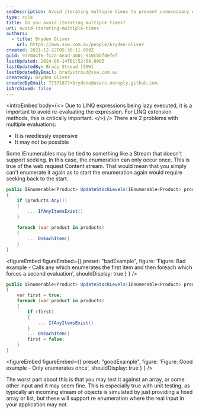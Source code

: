 ```yaml
---
seoDescription: Avoid iterating multiple times to prevent unnecessary expense and potential enumeration errors in LINQ expressions.
type: rule
title: Do you avoid iterating multiple times?
uri: avoid-iterating-multiple-times
authors:
  - title: Bryden Oliver
    url: https://www.ssw.com.au/people/bryden-oliver
created: 2021-12-22T05:30:11.000Z
guid: 977d44f6-fc2a-4ead-ab01-910cbbfdefef
lastUpdated: 2024-06-14T01:52:08.000Z
lastUpdatedBy: Brady Stroud [SSW]
lastUpdatedByEmail: bradystroud@ssw.com.au
createdBy: Bryden Oliver
createdByEmail: 77371877+brydeno@users.noreply.github.com
isArchived: false
---
```


<introEmbed
  body={<>
Due to LINQ expressions being lazy executed, it is a important to avoid re-evaluating the expression. For LINQ extension methods, this is critically important.
  </>}
/>
There are 2 problems with multiple evaluations:

* It is needlessly expensive
* It may not be possible

Some IEnumerables may be tied to something like a Stream that doesn't support seeking. In this case, the enumeration can only occur once. This is true of the web request Content stream. That would mean that you simply can't enumerate it again as to start the enumeration again would require seeking back to the start.

```cs
public IEnumerable<Product> UpdateStockLevels(IEnumerable<Product> products)
{
    if (products.Any())
    {
        ... IfAnyItemsExist()
    }

    foreach (var product in products)
    {
        ... OnEachItem()
    }
}
```

<figureEmbed figureEmbed={{
  preset: "badExample",
  figure: 'Figure: Bad example - Calls any which enumerates the first item and then foreach which forces a second evaluation',
  shouldDisplay: true
} } />


```cs
public IEnumerable<Product> UpdateStockLevels(IEnumerable<Product> products)
{
    var first = true;
    foreach (var product in products)
    {
        if (first)
        {
            ... IfAnyItemsExist()
        }
        ... OnEachItem()
        first = false;
    }
}
```

<figureEmbed figureEmbed={{
  preset: "goodExample",
  figure: 'Figure: Good example - Only enumerates once',
  shouldDisplay: true
} } />


The worst part about this is that you may test it against an array, or some other input and it may seem fine. This is especially true with unit testing, as typically an incoming stream of objects is simulated by just providing a fixed array or list, but these will support re enumeration where the real input in your application may not.
